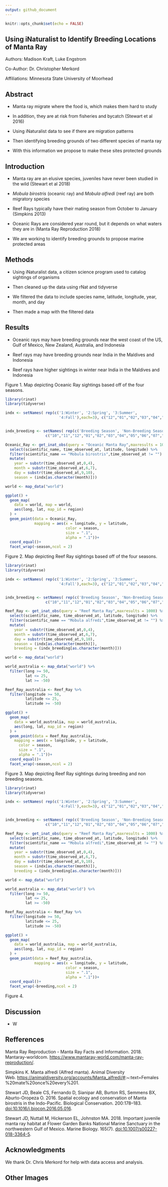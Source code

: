 ```yaml
---
output: github_document
---
```


```r
knitr::opts_chunk$set(echo = FALSE)
```

## **Using iNaturalist to Identify Breeding Locations of Manta Ray**

Authors: Madison Kraft, Luke Engstrom

Co-Author: Dr. Christopher Merkord

Affiliations: Minnesota State University of Moorhead

## Abstract

-   Manta ray migrate where the food is, which makes them hard to study

-   In addition, they are at risk from fisheries and bycatch (Stewart et al 2016)

-   Using iNaturalist data to see if there are migration patterns

-   Then identifying breeding grounds of two different species of manta ray

-   With this information we propose to make these sites protected grounds

## Introduction

-   Manta ray are an elusive species, juveniles have never been studied in the wild (Stewart et al 2018)

-   *Mobula birostris* (oceanic ray) and *Mobula alfredi* (reef ray) are both migratory species

-   Reef Rays typically have their mating season from October to January (Simpkins 2013)

-   Oceanic Rays are considered year round, but it depends on what waters they are in (Manta Ray Reproduction 2018)

-   We are working to identify breeding grounds to propose marine protected areas

## Methods

-   Using iNaturalist data, a citizen science program used to catalog sightings of organisms

-   Then cleaned up the data using rNat and tidyverse

-   We filtered the data to include species name, latitude, longitude, year, month, and day

-   Then made a map with the filtered data

## Results

-   Oceanic rays may have breeding grounds near the west coast of the US, Gulf of Mexico, New Zealand, Australia, and Indonesia

-   Reef rays may have breeding grounds near India in the Maldives and Indonesia

-   Reef rays have higher sightings in winter near India in the Maldives and Indonesia

Figure 1. Map depicting Oceanic Ray sightings based off of the four seasons.

```r

library(rinat)
library(tidyverse)

indx <- setNames( rep(c('1:Winter', '2:Spring', '3:Summer',
                        '4:Fall'),each=3), c("12","01","02","03","04","05","06","07","08","09","10","11"))


indx_breeding <- setNames( rep(c('Breeding Season', 'Non-Breeding Season','Non-Breeding Season'),each=4),
                  c("10","11","12","01","02","03","04","05","06","07","08","09"))

Oceanic_Ray <- get_inat_obs(query = "Oceanic Manta Ray",maxresults = 1000) %>% 
  select(scientific_name, time_observed_at, latitude, longitude) %>% 
  filter(scientific_name == "Mobula birostris",time_observed_at != "") %>% 
  mutate(
    year = substr(time_observed_at,0,4),
    month = substr(time_observed_at,6,7),
    day = substr(time_observed_at,9,10), 
    season = (indx[as.character(month)]))

world <- map_data("world")

ggplot() +
  geom_map(
    data = world, map = world,
    aes(long, lat, map_id = region)
  ) +
  geom_point(data = Oceanic_Ray,
             mapping = aes(x = longitude, y = latitude,
                           color = season,
                           size = ".1",
                           alpha = ".1"))+
  coord_equal()+
  facet_wrap(~season,ncol = 2)

```

Figure 2. Map depicting Reef Ray sightings based off of the four seasons.

```r

library(rinat)
library(tidyverse)

indx <- setNames( rep(c('1:Winter', '2:Spring', '3:Summer',
                        '4:Fall'),each=3), c("12","01","02","03","04","05","06","07","08","09","10","11"))


indx_breeding <- setNames( rep(c('Breeding Season', 'Non-Breeding Season','Non-Breeding Season'),each=4),
                  c("10","11","12","01","02","03","04","05","06","07","08","09"))

Reef_Ray <- get_inat_obs(query = "Reef Manta Ray",maxresults = 1000) %>% 
  select(scientific_name, time_observed_at, latitude, longitude) %>% 
  filter(scientific_name == "Mobula alfredi",time_observed_at != "") %>% 
  mutate(
    year = substr(time_observed_at,0,4),
    month = substr(time_observed_at,6,7),
    day = substr(time_observed_at,9,10),
    season = (indx[as.character(month)]),
    breeding = (indx_breeding[as.character(month)]))

world <- map_data("world")

world_australia <- map_data("world") %>% 
  filter(long >= 50,
         lat <= 25,
         lat >= -50)

Reef_Ray_australia <- Reef_Ray %>% 
  filter(longitude >= 50,
         latitude <= 25,
         latitude >= -50)

ggplot() +
  geom_map(
    data = world_australia, map = world_australia,
    aes(long, lat, map_id = region)
  ) +
  geom_point(data = Reef_Ray_australia,
    mapping = aes(x = longitude, y = latitude,
      color = season,
      size = ".1",
      alpha = ".1"))+
  coord_equal()+
  facet_wrap(~season,ncol = 2)

```

Figure 3. Map depicting Reef Ray sightings during breeding and non breeding seasons.

```r

library(rinat)
library(tidyverse)

indx <- setNames( rep(c('1:Winter', '2:Spring', '3:Summer',
                        '4:Fall'),each=3), c("12","01","02","03","04","05","06","07","08","09","10","11"))


indx_breeding <- setNames( rep(c('Breeding Season', 'Non-Breeding Season','Non-Breeding Season'),each=4),
                  c("10","11","12","01","02","03","04","05","06","07","08","09"))

Reef_Ray <- get_inat_obs(query = "Reef Manta Ray",maxresults = 1000) %>% 
  select(scientific_name, time_observed_at, latitude, longitude) %>% 
  filter(scientific_name == "Mobula alfredi",time_observed_at != "") %>% 
  mutate(
    year = substr(time_observed_at,0,4),
    month = substr(time_observed_at,6,7),
    day = substr(time_observed_at,9,10),
    season = (indx[as.character(month)]),
    breeding = (indx_breeding[as.character(month)]))

world <- map_data("world")

world_australia <- map_data("world") %>% 
  filter(long >= 50,
         lat <= 25,
         lat >= -50)

Reef_Ray_australia <- Reef_Ray %>% 
  filter(longitude >= 50,
         latitude <= 25,
         latitude >= -50)

ggplot() +
  geom_map(
    data = world_australia, map = world_australia,
    aes(long, lat, map_id = region)
  ) +
  geom_point(data = Reef_Ray_australia,
             mapping = aes(x = longitude, y = latitude,
                           color = season,
                           size = ".1",
                           alpha = ".1"))+
  coord_equal()+
  facet_wrap(~breeding,ncol = 2)

```

Figure 4.

## Discussion

-   W

## Refferences

Manta Ray Reproduction - Manta Ray Facts and Information. 2018. Mantaray-worldcom. <https://www.mantaray-world.com/manta-ray-reproduction/>.

Simpkins K. Manta alfredi (Alfred manta). Animal Diversity Web. <https://animaldiversity.org/accounts/Manta_alfredi/#>:\~:text=Females%20mate%20once%20every%201.

Stewart JD, Beale CS, Fernando D, Sianipar AB, Burton RS, Semmens BX, Aburto-Oropeza O. 2016. Spatial ecology and conservation of Manta birostris in the Indo-Pacific. Biological Conservation. 200:178–183. <doi:10.1016/j.biocon.2016.05.016>.

Stewart JD, Nuttall M, Hickerson EL, Johnston MA. 2018. Important juvenile manta ray habitat at Flower Garden Banks National Marine Sanctuary in the northwestern Gulf of Mexico. Marine Biology. 165(7). <doi:10.1007/s00227-018-3364-5>.

## Acknowledgments

We thank Dr. Chris Merkord for help with data access and analysis.

## Other Images
